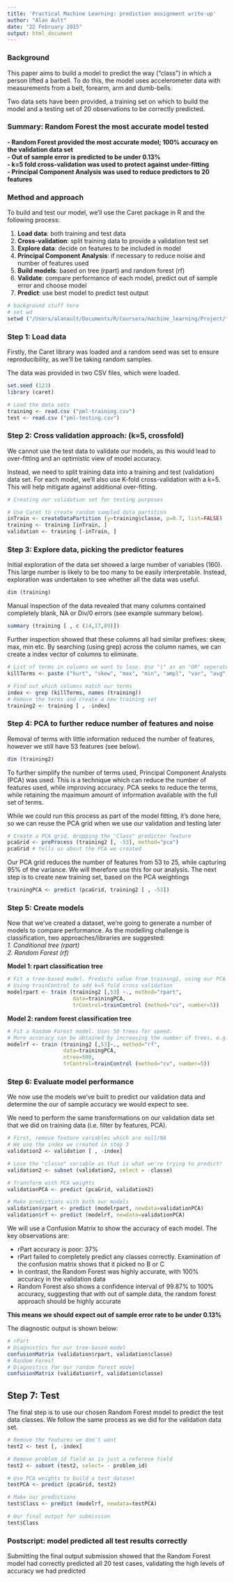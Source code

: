 ```yaml
---
title: 'Practical Machine Learning: prediction assignment write-up'
author: "Alan Ault"
date: "22 February 2015"
output: html_document
---
```



### Background  
This paper aims to build a  model to predict the way ("class") in which a person lifted a barbell. To do this, the model uses accelerometer data with measurements from a belt, forearm, arm and dumb-bells. 

Two data sets have been provided, a training set on which to build the model and a testing set of 20 observations to be correctly predicted.



### Summary: Random Forest the most accurate model tested
**- Random Forest provided the most accurate model; 100% accuracy on the validation data set  
- Out of sample error is predicted to be under 0.13%  
- k=5 fold cross-validation was used to protect against under-fitting  
- Principal Component Analysis was used to reduce predictors to 20 features  **



### Method and approach
To build and test our model, we'll use the Caret package in R and the following process:  

1. **Load data**: both training and test data  
2. **Cross-validation**: split training data to provide a validation test set  
3. **Explore data**: decide on features to be included in model  
4. **Principal Component Analysis**: if necessary to reduce noise and number of features used  
5. **Build models**: based on tree (rpart) and random forest (rf)  
6. **Validate**: compare performance of each model, predict out of sample error and choose model
7. **Predict**: use best model to predict test output  

```r
# background stuff here
# set wd
setwd ("/Users/alanault/Documents/R/Coursera/machine_learning/Project/")
```



### Step 1: Load data
Firstly, the Caret library was loaded and a random seed was set to ensure reproducibility, as we'll be taking random samples.

The data was provided in two CSV files, which were loaded.
```r
set.seed (123)
library (caret)
```
```r
# Load the data sets
training <- read.csv ("pml-training.csv")
test <- read.csv ("pml-testing.csv")
```



### Step 2: Cross validation approach: (k=5, crossfold)
We cannot use the test data to validate our models, as this would lead to over-fitting and an optimistic view of model accuracy.

Instead, we need to split training data into a training and test (validation) data set. For each model, we'll also use K-fold cross-validation with a k=5. This will help mitigate against additional over-fitting.

```r
# Creating our validation set for testing purposes

# Use Caret to create random sampled data partition
inTrain <- createDataPartition (y=training$classe, p=0.7, list=FALSE)
training <- training [inTrain, ]
validation <- training [-inTrain, ]
```



### Step 3: Explore data, picking the predictor features
Initial exploration of the data set showed a large number of variables (160). This large number is likely to be too many to be easily interpretable. Instead, exploration was undertaken to see whether all the data was useful.

```r
dim (training)
```

Manual inspection of the data revealed that many columns contained completely blank, NA or Div/0 errors (see example summary below). 

```r
summary (training [ , c (14,17,89)])
```

Further inspection showed that these columns all had similar prefixes: skew, max, min etc. By searching (using grep) across the column names, we can create a index vector of columns to eliminate.

```r
# List of terms in columns we want to lose. Use "|" as an "OR" seperator
killTerms <- paste ("kurt", "skew", "max", "min", "ampl", "var", "avg", "std","user_name", "timestamp","X", "window", "problem", sep="|")

# Find out which columns match our terms
index <- grep (killTerms, names (training))
# Remove the terms and create a new training set
training2 <- training [ , -index] 
```



### Step 4: PCA to further reduce number of features and noise
Removal of terms with little information reduced the number of features, however we still have 53 features (see below). 

```r
dim (training2)
```

To further simplify the number of terms used, Principal Component Analysts (PCA) was used. This is a technique which can reduce the number of features used, while improving accuracy. PCA seeks to reduce the terms, while retaining the maximum amount of information available with the full set of terms.

While we could run this process as part of the model fitting, it's done here, so we can reuse the PCA grid when we use our validation and testing later

```r
# Create a PCA grid, dropping the "Class" predictor feature
pcaGrid <- preProcess (training2 [, -53], method="pca")
pcaGrid # tells us about the PCA we created
```

Our PCA grid reduces the number of features from 53 to 25, while capturing 95% of the variance. We will therefore use this for our analysis. The next step is to create new training set, based on the PCA weightings

```r
trainingPCA <- predict (pcaGrid, training2 [ , -53])
```



### Step 5: Create models
Now that we've created a dataset, we're going to generate a number of models to compare performance. As the modelling challenge is classification, two approaches/libraries are suggested:  
*1. Conditional tree (rpart)*  
*2. Random Forest (rf)*  

**Model 1: rpart classification tree**
```r
# Fit a tree-based model. Predicts value from training2, using our PCA data
# Using trainControl to add k=5 fold cross validation
modelrpart <- train (training2 [,53] ~., method="rpart", 
                     data=trainingPCA,
                     trControl=trainControl (method="cv", number=5))
```

**Model 2: random forest classification tree**
```r
# Fit a Random Forest model. Uses 50 trees for speed. 
# More accuracy can be obtained by increasing the number of trees, e.g. 500
modelrf <- train (training2 [,53]~., method="rf", 
                  data=trainingPCA,
                  ntree=500,
                  trControl=trainControl (method="cv", number=5))
```



### Step 6: Evaluate model performance
We now use the models we've built to predict our validation data and determine the our of sample accuracy we would expect to see.

We need to perform the same transformations on our validation data set that we did on training data (i.e. filter by features, PCA).   

```r
# First, remove feature variables which are null/NA
# We use the index we created in step 3
validation2 <- validation [ , -index]

# Lose the "classe" variable as that is what we're trying to predict!
validation2 <- subset (validation2, select = -classe)

# Transform with PCA weights
validationPCA <- predict (pcaGrid, validation2)

# Make predictions with both our models
validation$rpart <- predict (modelrpart, newdata=validationPCA)
validation$rf <- predict (modelrf, newdata=validationPCA)
```

We will use a Confusion Matrix to show the accuracy of each model. The key observations are:  

- rPart accuracy is poor: 37%   
- rPart failed to completely predict any classes correctly. Examination of the confusion matrix shows that it picked no B or C  
- In contrast, the Random Forest was highly accurate, with 100% accuracy in the validation data  
- Random Forest also shows a confidence interval of 99.87% to 100% accuracy, suggesting that with out of sample data, the random forest approach should be highly accurate  

**This means we should expect out of sample error rate to be under 0.13%**

The diagnostic output is shown below:
```r
# rPart
# Diagnostics for our tree-based model
confusionMatrix (validation$rpart, validation$classe)
# Random Forest
# Diagnostics for our random forest model
confusionMatrix (validation$rf, validation$classe)
```

## Step 7: Test
The final step is to use our chosen Random Forest model to predict the test data classes. We follow the same process as we did for the validation data set.

```r
# Remove the features we don't want
test2 <- test [, -index]

# Remove problem_id field as is just a refernce field
test2 <- subset (test2, select= - problem_id)

# Use PCA weights to build a test dataset
testPCA <- predict (pcaGrid, test2)

# Make our predictions
test$Class <- predict (modelrf, newdata=testPCA)

# Our final output for submission
test$Class

```
### Postscript: model predicted all test results correctly
Submitting the final output submission showed that the Random Forest model had correctly predicted all 20 test cases, validating the high levels of accuracy we had predicted







